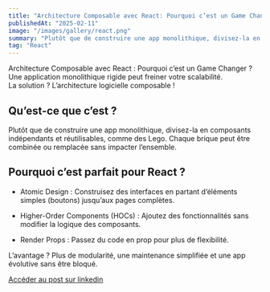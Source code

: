```yaml
---
title: "Architecture Composable avec React: Pourquoi c’est un Game Changer ?"
publishedAt: "2025-02-11"
image: "/images/gallery/react.png"
summary: "Plutôt que de construire une app monolithique, divisez-la en composants indépendants et réutilisables, comme des Lego"
tag: "React"
---
```


Architecture Composable avec React : Pourquoi c’est un Game Changer ?  
Une application monolithique rigide peut freiner votre scalabilité.  
La solution ? L’architecture logicielle composable !

## Qu’est-ce que c’est ?

Plutôt que de construire une app monolithique, divisez-la en composants indépendants et réutilisables, comme des Lego. Chaque brique peut être combinée ou remplacée sans impacter l’ensemble.

## Pourquoi c’est parfait pour React ?

- Atomic Design : Construisez des interfaces en partant d’éléments simples (boutons) jusqu’aux pages complètes.

- Higher-Order Components (HOCs) : Ajoutez des fonctionnalités sans modifier la logique des composants.

- Render Props : Passez du code en prop pour plus de flexibilité.

L’avantage ? Plus de modularité, une maintenance simplifiée et une app évolutive sans être bloqué.

[Accéder au post sur linkedin](https://www.linkedin.com/posts/alexandre-quin-a58b71342_architecture-composable-avec-react-pourquoi-activity-7295054168162009088-WU8-?utm_source=share&utm_medium=member_desktop&rcm=ACoAAFX1J6QBPnApibrRNerSQb9DtkmGESQokn0)
